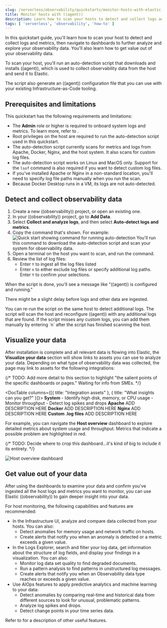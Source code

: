 ```yaml
---
slug: /serverless/observability/quickstarts/monitor-hosts-with-elastic-agent
title: Monitor hosts with ((agent))
description: Learn how to scan your hosts to detect and collect logs and metrics.
tags: [ 'serverless', 'observability', 'how-to' ]
---
```


<p><DocBadge template="technical preview" /></p>

In this quickstart guide, you'll learn how to scan your host to detect and collect logs and metrics,
then navigate to dashboards to further analyze and explore your observability data.
You'll also learn how to get value out of your observability data.

To scan your host, you'll run an auto-detection script that downloads and installs ((agent)),
which is used to collect observability data from the host and send it to Elastic.

The script also generate an ((agent)) configuration file that you can use with your existing Infrastructure-as-Code tooling.

## Prerequisites and limitations

This quickstart has the following requirements and limitations:

- The **Admin** role or higher is required to onboard system logs and metrics. To learn more, refer to <DocLink slug="/serverless/general/assign-user-roles" />.
- Root privileges on the host are required to run the auto-detection script used in this quickstart.
- The auto-detection script currently scans for metrics and logs from Apache, Docker, Nginx, and the host system.
   It also scans for custom log files.
- The auto-detection script works on Linux and MacOS only. Support for the `lsof` command is also required if you want to detect custom log files.
- If you've installed Apache or Nginx in a non-standard location, you'll need to specify log file paths manually when you run the scan.
- Because Docker Desktop runs in a VM, its logs are not auto-detected.

## Detect and collect observability data

1. <DocLink slug="/serverless/observability/create-an-observability-project">Create a new ((observability)) project</DocLink>, or open an existing one.
1. In your ((observability)) project, go to **Add Data**.
1. Select **Collect and analyze logs**, and then select **Auto-detect logs and metrics**.
1. Copy the command that's shown. For example:
  ![Quick start showing command for running auto-detection](../images/quickstart-autodetection-command.png)
  You'll run this command to download the auto-detection script and scan your system for observability data.
1. Open a terminal on the host you want to scan, and run the command.
1. Review the list of log files:
    - Enter `Y` to ingest all the log files listed
    - Enter `n` to either exclude log files or specify additional log paths. Enter `Y` to confirm your selections.

  When the script is done, you'll see a message like "((agent)) is configured and running."

There might be a slight delay before logs and other data are ingested.

<DocCallOut title="Need to scan your host again?">
  You can re-run the script on the same host to detect additional logs.
  The script will scan the host and reconfigure ((agent)) with any additional logs that are found.
  If the script misses any custom logs, you can add them manually by entering `n` after the script has finished scanning the host.
</DocCallOut>

## Visualize your data

After installation is complete and all relevant data is flowing into Elastic,
the **Visualize your data** section will show links to assets you can use to analyze your data.
Depending on what type of observability data was collected,
the page may link to assets for the following integrations:

{/* TODO: Add more detail to this section to highlight "the salient points of the specific dashboards or pages." Waiting for info from SMEs. */}

<DocTable columns={[{ title: "Integration assets" }, { title: "What insights can you get?" }]}>
  <DocRow>
    <DocCell>**System**</DocCell>
    <DocCell>
      - Identify high disk, memory, or CPU usage
      - Monitor throughput
      - Detect log spikes and drops
    </DocCell>
  </DocRow>
  <DocRow>
    <DocCell>**Apache**</DocCell>
    <DocCell>ADD DESCRIPTION HERE</DocCell>
  </DocRow>
  <DocRow>
    <DocCell>**Docker**</DocCell>
    <DocCell>ADD DESCRIPTION HERE</DocCell>
  </DocRow>
  <DocRow>
    <DocCell>**Nginx**</DocCell>
    <DocCell>ADD DESCRIPTION HERE</DocCell>
  </DocRow>
  <DocRow>
    <DocCell>**Custom .log files**</DocCell>
    <DocCell>ADD DESCRIPTION HERE</DocCell>
  </DocRow>
</DocTable>

For example, you can navigate the **Host overview** dashboard to explore detailed metrics about system usage and throughput.
Metrics that indicate a possible problem are highlighted in red.

{/* TODO: Decide where to crop this dashboard...it's kind of big to include it its entirety. */}

![Host overview dashboard](../images/quickstart-host-overview.png)

## Get value out of your data

After using the dashboards to examine your data and confirm you've ingested all the host logs and metrics you want to monitor,
you can use Elastic ((observability)) to gain deeper insight into your data.

For host monitoring, the following capabilities and features are recommended:

- In the <DocLink slug="/serverless/observability/infrastructure-monitoring">Infrastructure UI</DocLink>, analyze and compare data collected from your hosts.
You can also:
  - <DocLink slug="/serverless/observability/detect-metric-anomalies">Detect anomalies</DocLink> for memory usage and network traffic on hosts.
  - <DocLink slug="/serverless/observability/alerting">Create alerts</DocLink> that notify you when an anomaly is detected or a metric exceeds a given value.
- In the <DocLink slug="/serverless/observability/discover-and-explore-logs">Logs Explorer</DocLink>, search and filter your log data,
get information about the structure of log fields, and display your findings in a visualization.
You can also:
  - <DocLink slug="/serverless/observability/monitor-datasets">Monitor log data set quality</DocLink> to find degraded documents.
  - <DocLink slug="/serverless/observability/run-log-pattern-analysis">Run a pattern analysis</DocLink> to find patterns in unstructured log messages.
  - <DocLink slug="/serverless/observability/alerting">Create alerts</DocLink> that notify you when an Observability data type reaches or exceeds a given value.
- Use <DocLink slug="/serverless/observability/aiops">AIOps features</DocLink> to apply predictive analytics and machine learning to your data:
  - <DocLink slug="/serverless/observability/aiops-detect-anomalies">Detect anomalies</DocLink> by comparing real-time and historical data from different sources to look for unusual, problematic patterns.
  - <DocLink slug="/serverless/observability/aiops-analyze-spikes">Analyze log spikes and drops</DocLink>.
  - <DocLink slug="/serverless/observability/aiops-detect-change-points">Detect change points</DocLink> in your time series data.

Refer to <DocLink slug="/serverless/observability/serverless-observability-overview"/> for a description of other useful features.
